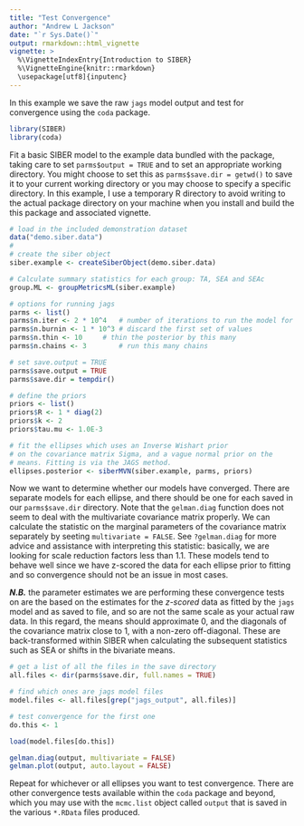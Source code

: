 ```yaml
---
title: "Test Convergence"
author: "Andrew L Jackson"
date: "`r Sys.Date()`"
output: rmarkdown::html_vignette
vignette: >
  %\VignetteIndexEntry{Introduction to SIBER}
  %\VignetteEngine{knitr::rmarkdown}
  \usepackage[utf8]{inputenc}
---
```



In this example we save the raw `jags` model output and test for convergence using the `coda` package.

```r

library(SIBER)
library(coda)

```


Fit a basic SIBER model to the example data bundled with the package, taking care to set `parms$output = TRUE` and to set an appropriate working directory. You might choose to set this as `parms$save.dir = getwd()` to save it to your current working directory or you may choose to specify a specific directory. In this example, I use a temporary R directory to avoid writing to the actual package directory on your machine when you install and build the this package and associated vignette.

```r
# load in the included demonstration dataset
data("demo.siber.data")
#
# create the siber object
siber.example <- createSiberObject(demo.siber.data)

# Calculate summary statistics for each group: TA, SEA and SEAc
group.ML <- groupMetricsML(siber.example)

# options for running jags
parms <- list()
parms$n.iter <- 2 * 10^4   # number of iterations to run the model for
parms$n.burnin <- 1 * 10^3 # discard the first set of values
parms$n.thin <- 10     # thin the posterior by this many
parms$n.chains <- 3        # run this many chains

# set save.output = TRUE
parms$save.output = TRUE
parms$save.dir = tempdir()

# define the priors
priors <- list()
priors$R <- 1 * diag(2)
priors$k <- 2
priors$tau.mu <- 1.0E-3

# fit the ellipses which uses an Inverse Wishart prior
# on the covariance matrix Sigma, and a vague normal prior on the 
# means. Fitting is via the JAGS method.
ellipses.posterior <- siberMVN(siber.example, parms, priors)


```

Now we want to determine whether our models have converged. There are separate models for each ellipse, and there should be one for each saved in our `parms$save.dir` directory. Note that the `gelman.diag` function does not seem to deal with the multivariate covariance matrix properly. We can calculate the statistic on the marginal parameters of the covariance matrix separately by seeting `multivariate = FALSE`. See `?gelman.diag` for more advice and assistance with interpreting this statistic: basically, we are looking for scale reduction factors less than 1.1. These models tend to behave well since we have z-scored the data for each ellipse prior to fitting and so convergence should not be an issue in most cases.

**_N.B._** the parameter estimates we are performing these convergence tests on are the based on the estimates for the *z-scored* data as fitted by the `jags` model and as saved to file, and so are not the same scale as your actual raw data. In this regard, the means should approximate 0, and the diagonals of the covariance matrix close to 1, with a non-zero off-diagonal. These are back-transformed within SIBER when calculating the subsequent statistics such as SEA or shifts in the bivariate means.

```r

# get a list of all the files in the save directory
all.files <- dir(parms$save.dir, full.names = TRUE)

# find which ones are jags model files
model.files <- all.files[grep("jags_output", all.files)]

# test convergence for the first one
do.this <- 1

load(model.files[do.this])

gelman.diag(output, multivariate = FALSE)
gelman.plot(output, auto.layout = FALSE)

```

Repeat for whichever or all ellipses you want to test convergence. There are other convergence tests available within the `coda` package and beyond, which you may use with the `mcmc.list` object called `output` that is saved in the various `*.RData` files produced.











